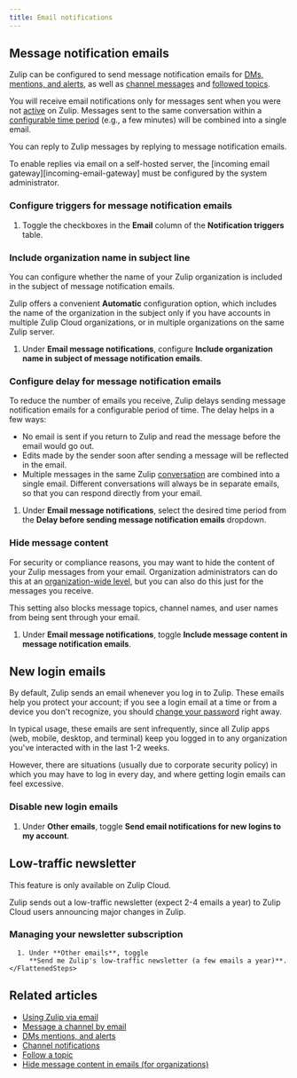 ```yaml
---
title: Email notifications
---
```



## Message notification emails

Zulip can be configured to send message notification emails for [DMs, mentions,
and alerts](/help/dm-mention-alert-notifications), as well as [channel
messages](/help/channel-notifications) and [followed
topics](/help/follow-a-topic#configure-notifications-for-followed-topics).

You will receive email notifications only for messages sent when you were not
[active](/help/status-and-availability#availability) on Zulip. Messages sent to
the same conversation within a [configurable time
period](#configure-delay-for-message-notification-emails) (e.g., a few minutes)
will be combined into a single email.

You can reply to Zulip messages by replying to message notification emails.

<ZulipNote>
  To enable replies via email on a self-hosted server, the [incoming email
  gateway][incoming-email-gateway] must be configured by the system
  administrator.
</ZulipNote>

### Configure triggers for message notification emails

<FlattenedSteps>
  <NavigationSteps target="settings/notifications" />

  1. Toggle the checkboxes in the **Email** column of the **Notification
     triggers** table.
</FlattenedSteps>

[incoming-email-gateway]: https://zulip.readthedocs.io/en/stable/production/email-gateway.html

### Include organization name in subject line

You can configure whether the name of your Zulip organization is included in the
subject of message notification emails.

Zulip offers a convenient **Automatic** configuration option, which includes the
name of the organization in the subject only if you have accounts in multiple
Zulip Cloud organizations, or in multiple organizations on the same Zulip server.

<FlattenedSteps>
  <NavigationSteps target="settings/notifications" />

  1. Under **Email message notifications**, configure
     **Include organization name in subject of message notification emails**.
</FlattenedSteps>

### Configure delay for message notification emails

To reduce the number of emails you receive, Zulip
delays sending message notification emails for a configurable period
of time. The delay helps in a few ways:

* No email is sent if you return to Zulip and read the message before
  the email would go out.
* Edits made by the sender soon after sending a message will be
  reflected in the email.
* Multiple messages in the same Zulip [conversation](/help/reading-conversations)
  are combined into a single email. Different conversations will always be in
  separate emails, so that you can respond directly from your
  email.

<FlattenedSteps>
  <NavigationSteps target="settings/notifications" />

  1. Under **Email message notifications**, select the desired time period from the
     **Delay before sending message notification emails** dropdown.
</FlattenedSteps>

### Hide message content

For security or compliance reasons, you may want to hide the content of your
Zulip messages from your email. Organization administrators can do this at an
[organization-wide level](/help/hide-message-content-in-emails), but you can
also do this just for the messages you receive.

This setting also blocks message topics, channel names, and user names from
being sent through your email.

<FlattenedSteps>
  <NavigationSteps target="settings/notifications" />

  1. Under **Email message notifications**, toggle
     **Include message content in message notification emails**.
</FlattenedSteps>

## New login emails

By default, Zulip sends an email whenever you log in to Zulip. These emails
help you protect your account; if you see a login email at a time or from a
device you don't recognize, you should
[change your password](/help/change-your-password) right away.

In typical usage, these emails are sent infrequently, since all Zulip apps
(web, mobile, desktop, and terminal) keep you logged in to any organization
you've interacted with in the last 1-2 weeks.

However, there are situations (usually due to corporate security policy) in
which you may have to log in every day, and where getting login emails can
feel excessive.

### Disable new login emails

<FlattenedSteps>
  <NavigationSteps target="settings/notifications" />

  1. Under **Other emails**, toggle
     **Send email notifications for new logins to my account**.
</FlattenedSteps>

## Low-traffic newsletter

<ZulipNote>
  This feature is only available on Zulip Cloud.
</ZulipNote>

Zulip sends out a low-traffic newsletter (expect 2-4 emails a year)
to Zulip Cloud users announcing major changes in Zulip.

### Managing your newsletter subscription

<Tabs>
  <TabItem label="Zulip Cloud">
    <FlattenedSteps>
      <NavigationSteps target="settings/notifications" />

      1. Under **Other emails**, toggle
         **Send me Zulip's low-traffic newsletter (a few emails a year)**.
    </FlattenedSteps>
  </TabItem>
</Tabs>

## Related articles

* [Using Zulip via email](/help/using-zulip-via-email)
* [Message a channel by email](/help/message-a-channel-by-email)
* [DMs mentions, and alerts](/help/dm-mention-alert-notifications)
* [Channel notifications](/help/channel-notifications)
* [Follow a topic](/help/follow-a-topic)
* [Hide message content in emails (for organizations)](/help/hide-message-content-in-emails)
